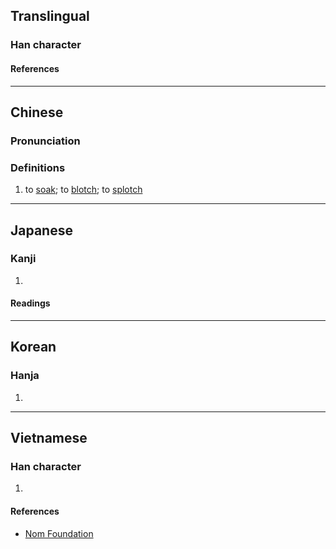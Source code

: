{{character info/new}}
==Translingual==

===Han character===
{{Han char|rn=85|rad=水|as=06|sn=9|four=36100|canj=EWK|ids=⿰氵因}}

====References====
{{Han ref|kx=0619.230|dkj=17358|dj=1014.150|hdz=31607.050|uh=6D07}}

----

==Chinese==
{{zh-forms}}

===Pronunciation===
{{zh-pron
|m=yīn
|c=jan1
|mc=y
|oc=y
|ma=
|cat=v
}}

===Definitions===
{{zh-hanzi}}

# to [[soak]]; to [[blotch]]; to [[splotch]]

----

==Japanese==

===Kanji===
{{ja-kanji|grade=|rs=水06}}

# {{rfdef|ja|sort=水06}}

====Readings====
{{ja-readings
|on=いん, えつ, えち
|kun=しずむ
}}

----

==Korean==

===Hanja===
{{ko-hanja|인}}

# {{rfdef|ko|sort=水06}}

----

==Vietnamese==

===Han character===
{{vi-readings|rs=水06|reading=nhân}}

# {{rfdef|vi|sort=水06}}

====References====
* [http://nomfoundation.org/common/nom_details.php?codepoint=6d07 Nom Foundation]
